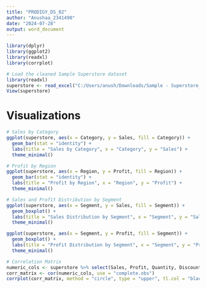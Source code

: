 ---
title: "PRODIGY_DS_02"
author: "Anushaa_2341490"
date: "2024-07-28"
output: word_document
---

```{r}
library(dplyr)
library(ggplot2)
library(readxl)
library(corrplot)
```

```{r}
# Load the cleaned Sample Superstore dataset
library(readxl)
superstore <- read_excel("C:/Users/anush/Downloads/Sample - Superstore_PRODIGY.xls")
View(superstore)
```

# Visualizations

```{r}
# Sales by Category
ggplot(superstore, aes(x = Category, y = Sales, fill = Category)) +
  geom_bar(stat = "identity") +
  labs(title = "Sales by Category", x = "Category", y = "Sales") +
  theme_minimal()
```
```{r}
# Profit by Region
ggplot(superstore, aes(x = Region, y = Profit, fill = Region)) +
  geom_bar(stat = "identity") +
  labs(title = "Profit by Region", x = "Region", y = "Profit") +
  theme_minimal()
```
```{r}
# Sales and Profit Distribution by Segment
ggplot(superstore, aes(x = Segment, y = Sales, fill = Segment)) +
  geom_boxplot() +
  labs(title = "Sales Distribution by Segment", x = "Segment", y = "Sales") +
  theme_minimal()
```
```{r}
ggplot(superstore, aes(x = Segment, y = Profit, fill = Segment)) +
  geom_boxplot() +
  labs(title = "Profit Distribution by Segment", x = "Segment", y = "Profit") +
  theme_minimal()
```
```{r}
# Correlation Matrix
numeric_cols <- superstore %>% select(Sales, Profit, Quantity, Discount)
corr_matrix <- cor(numeric_cols, use = "complete.obs")
corrplot(corr_matrix, method = "circle", type = "upper", tl.col = "black", tl.srt = 45, col = colorRampPalette(c("red", "white", "blue"))(200))
```